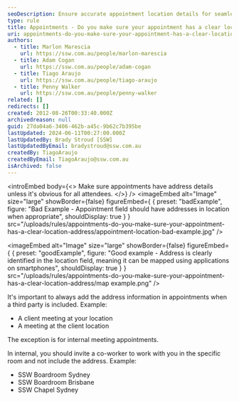 ```yaml
---
seoDescription: Ensure accurate appointment location details for seamless meetings
type: rule
title: Appointments - Do you make sure your appointment has a clear location address?
uri: appointments-do-you-make-sure-your-appointment-has-a-clear-location-address
authors:
  - title: Marlon Marescia
    url: https://ssw.com.au/people/marlon-marescia
  - title: Adam Cogan
    url: https://ssw.com.au/people/adam-cogan
  - title: Tiago Araujo
    url: https://ssw.com.au/people/tiago-araujo
  - title: Penny Walker
    url: https://ssw.com.au/people/penny-walker
related: []
redirects: []
created: 2012-08-26T00:33:40.000Z
archivedreason: null
guid: 27da04a6-3406-462b-a45c-9b62c7b395be
lastUpdated: 2024-06-11T00:27:00.000Z
lastUpdatedBy: Brady Stroud [SSW]
lastUpdatedByEmail: bradystroud@ssw.com.au
createdBy: TiagoAraujo
createdByEmail: TiagoAraujo@ssw.com.au
isArchived: false
---
```


<introEmbed
  body={<>
Make sure appointments have address details unless it's obvious for all attendees.
  </>}
/>
<imageEmbed
  alt="Image"
  size="large"
  showBorder={false}
  figureEmbed={ {
    preset: "badExample",
    figure: "Bad Example - Appointment field should have addresses in location when appropriate",
    shouldDisplay: true
  } }
  src="/uploads/rules/appointments-do-you-make-sure-your-appointment-has-a-clear-location-address/appointment-location-bad-example.jpg"
/>

<imageEmbed
  alt="Image"
  size="large"
  showBorder={false}
  figureEmbed={ {
    preset: "goodExample",
    figure: "Good example - Address is clearly identified in the location field, meaning it can be mapped using applications on smartphones",
    shouldDisplay: true
  } }
  src="/uploads/rules/appointments-do-you-make-sure-your-appointment-has-a-clear-location-address/map example.png"
/>

It's important to always add the address information in appointments when a third party is included. Example:

* A client meeting at your location
* A meeting at the client location

The exception is for internal meeting appointments.

In internal, you should invite a co-worker to work with you in the specific room and not include the address. Example:

* SSW Boardroom Sydney
* SSW Boardroom Brisbane
* SSW Chapel Sydney
